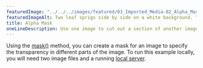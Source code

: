 ---
featuredImage: "../../../images/featured/03_Imported_Media-02_Alpha_Mask-thumbnail.png"
featuredImageAlt: Two leaf sprigs side by side on a white background. The right sprig is labeled "Mask." The left sprig is labeled "Masked Image," and uses the shape of the right sprig to mask a photograph of tulips.
title: Alpha Mask
oneLineDescription: Use one image to cut out a section of another image.
---

Using the 
<a href="/reference/p5/mask/" target="_blank">mask()</a> 
method, you can create a mask for an image to specify the transparency in
different parts of the image. To run this example locally, you will need two
image files and a running 
<a href="https://github.com/processing/p5.js/wiki/Local-server">local server</a>.